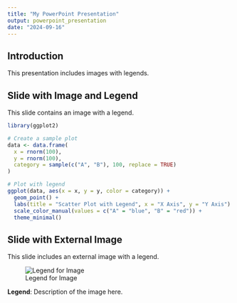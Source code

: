 ```yaml
---
title: "My PowerPoint Presentation"
output: powerpoint_presentation
date: "2024-09-16"
---
```


## Introduction

This presentation includes images with legends.

## Slide with Image and Legend

This slide contains an image with a legend.

```r
library(ggplot2)

# Create a sample plot
data <- data.frame(
  x = rnorm(100),
  y = rnorm(100),
  category = sample(c("A", "B"), 100, replace = TRUE)
)

# Plot with legend
ggplot(data, aes(x = x, y = y, color = category)) +
  geom_point() +
  labs(title = "Scatter Plot with Legend", x = "X Axis", y = "Y Axis") +
  scale_color_manual(values = c("A" = "blue", "B" = "red")) +
  theme_minimal()
```


## Slide with External Image

This slide includes an external image with a legend.

![Legend for Image](HistogramofAges.png)

**Legend**: Description of the image here.